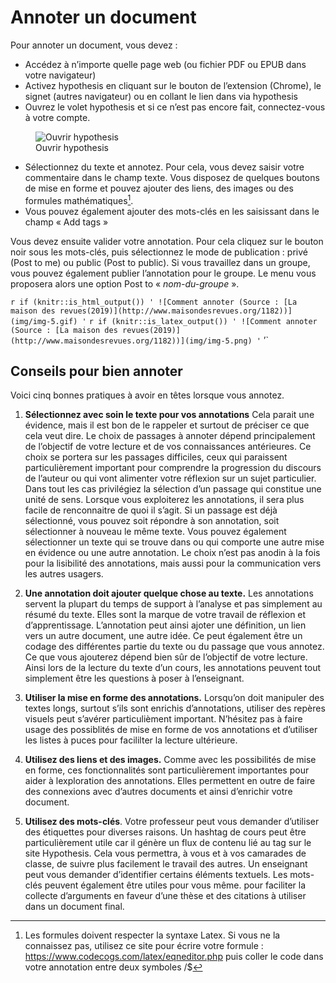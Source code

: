 # Annoter un document{#s3}

Pour annoter un document, vous devez :

* Accédez à n'importe quelle page web (ou fichier PDF ou EPUB dans votre navigateur)
* Activez hypothesis en cliquant sur le bouton de l’extension (Chrome), le signet (autres navigateur) ou en collant le lien dans via hypothesis
* Ouvrez le volet hypothesis et si ce n’est pas encore fait, connectez-vous à votre compte.

![Ouvrir hypothesis](img/ae9a3a75e6c3a239c6fede86ebe4fa7d.png)

* Sélectionnez du texte et annotez. Pour cela, vous devez saisir votre commentaire dans le champ texte. Vous disposez de quelques boutons de mise en forme et pouvez ajouter des liens, des images ou des formules mathématiques^[Les formules doivent respecter la syntaxe Latex. Si vous ne la connaissez pas, utilisez ce site pour écrire votre formule : <https://www.codecogs.com/latex/eqneditor.php> puis coller le code dans votre annotation entre deux symboles /$].
* Vous pouvez également ajouter des mots-clés en les saisissant dans le champ « Add tags »

Vous devez ensuite valider votre annotation. Pour cela cliquez sur le bouton noir sous les mots-clés, puis sélectionnez le mode de publication : privé (Post to me) ou public (Post to public). Si vous travaillez dans un groupe, vous pouvez également publier l’annotation pour le groupe. Le menu vous proposera alors une option Post to « *nom-du-groupe *». 

`r if (knitr::is_html_output()) '
![Comment annoter (Source : [La maison des revues(2019)](http://www.maisondesrevues.org/1182))](img/img-5.gif)
'`
`r if (knitr::is_latex_output()) '
![Comment annoter (Source : [La maison des revues(2019)](http://www.maisondesrevues.org/1182))](img/img-5.png)
'`
'`

## Conseils pour bien annoter{#s31}
Voici cinq bonnes pratiques à avoir en têtes lorsque vous annotez.

1. **Sélectionnez avec soin le texte pour vos annotations** Cela parait une évidence, mais il est bon de le rappeler et surtout de préciser ce que cela veut dire. Le choix de passages à annoter dépend principalement de l'objectif de votre lecture et de vos connaissances antérieures. Ce choix se portera sur les passages difficiles, ceux qui paraissent particulièrement important pour comprendre la progression du discours de l'auteur ou qui vont alimenter votre réflexion sur un sujet particulier. Dans tout les cas privilégiez la sélection d'un passage qui constitue une unité de sens. Lorsque vous exploiterez les annotations, il sera plus facile de renconnaitre de quoi il s'agit. Si un passage est déjà sélectionné, vous pouvez soit répondre à son annotation, soit sélectionner à nouveau le même texte. Vous pouvez également sélectionner un texte qui se trouve dans ou qui comporte une autre mise en évidence ou une autre annotation. Le choix n'est pas anodin à la fois pour la lisibilité des annotations, mais aussi pour la communication vers les autres usagers.

2. **Une annotation doit ajouter quelque chose au texte.** Les annotations servent la plupart du temps de support à l'analyse et pas simplement au résumé du texte. Elles sont la marque de votre travail de réflexion et d'apprentissage. L'annotation peut ainsi ajoter une définition, un lien vers un autre document, une autre idée. Ce peut également être un codage des différentes partie du texte ou du passage que vous annotez. Ce que vous ajouterez dépend bien sûr de l'objectif de votre lecture. Ainsi lors de la lecture du texte d'un cours, les annotations peuvent tout simplement être les questions à poser à l'enseignant. 

3. **Utiliser la mise en forme des annotations.** Lorsqu'on doit manipuler des textes longs, surtout s'ils sont enrichis d'annotations, utiliser des repères visuels peut s'avérer particulièment important. N'hésitez pas à faire usage des possiblités de mise en forme de vos annotations et d'utiliser les listes à puces pour facililter la lecture ultérieure.

4. **Utilisez des liens et des images.** Comme avec les possibilités de mise en forme, ces fonctionnalités sont particulièrement importantes pour aider à lexploration des annotations. Elles permettent en outre de faire des connexions avec d'autres documents et ainsi d'enrichir votre document.

5. **Utilisez des mots-clés**. Votre professeur peut vous demander d'utiliser des étiquettes pour diverses raisons. Un hashtag de cours peut être particulièrement utile car il génère un flux de contenu lié au tag sur le site Hypothesis. Cela vous permettra, à vous et à vos camarades de classe, de suivre plus facilement le travail des autres. Un enseignant peut vous demander d'identifier certains éléments textuels. Les mots-clés peuvent également être utiles pour vous même. pour faciliter la collecte d'arguments en faveur d'une thèse et des citations à utiliser dans un document final.







